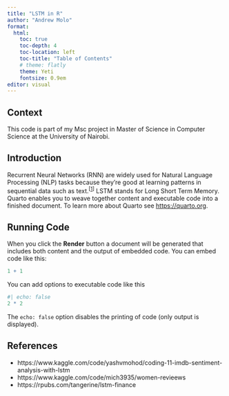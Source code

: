 ```yaml
---
title: "LSTM in R"
author: "Andrew Molo"
format:
  html:
    toc: true
    toc-depth: 4
    toc-location: left
    toc-title: "Table of Contents"
    # theme: flatly
    theme: Yeti
    fontsize: 0.9em
editor: visual
---
```


## Context
This code is part of my Msc project in Master of Science in Computer Science at the University of Nairobi.

## Introduction

Recurrent Neural Networks (RNN) are widely used for  Natural Language Processing (NLP) tasks because they're good at learning patterns in sequential data such as text.^[[1](https://www.kaggle.com/code/yashvmohod/coding-11-imdb-sentiment-analysis-with-lstm){target="_blank"}]^ LSTM stands for Long Short Term Memory.  Quarto enables you to weave together content and executable code into a finished document. To learn more about Quarto see <https://quarto.org>.

## Running Code

When you click the **Render** button a document will be generated that includes both content and the output of embedded code. You can embed code like this:

```r
1 + 1
```

You can add options to executable code like this

```r
#| echo: false
2 * 2
```

The `echo: false` option disables the printing of code (only output is displayed).



## References

* https://www.kaggle.com/code/yashvmohod/coding-11-imdb-sentiment-analysis-with-lstm
* https://www.kaggle.com/code/mich3935/women-revieews 
* https://rpubs.com/tangerine/lstm-finance
